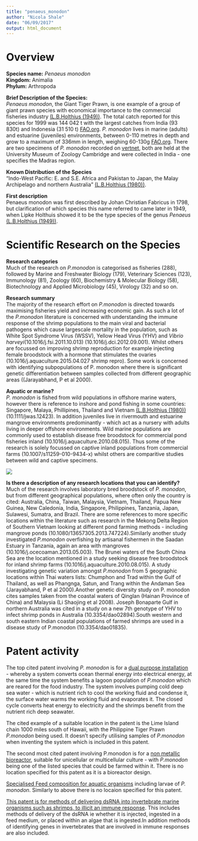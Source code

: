 ```yaml
---
title: "penaeus_monodon"
author: "Nicola Shale"
date: "06/09/2017"
output: html_document
---
```

# Overview

**Species name:** *Penaeus monodon*  
**Kingdom:** Animalia    
**Phylum:** Arthropoda  
  
**Brief Description of the Species:**  
*Penaeus monodon*, the Giant Tiger Prawn, is one example of a group of giant prawn species with economical importance to the commercial fisheries industry [(L.B.Holthius (1949))](https://decapoda.nhm.org/pdfs/25756/25756.pdf). The total catch reported for this species for 1999 was 144 042 t with the largest catches from India (93 830t) and Indonesia (31 510 t) [FAO.org](http://www.fao.org/fishery/species/3405/en).
*P. monodon* lives in marine (adults) and estuarine (juveniles) environments, between 0-110 metres in depth and grow to a maximum of 336mm in length, weighing 60-130g [FAO.org](http://www.fao.org/fishery/species/3405/en).
There are two specimens of *P. monodon* recorded on [vertnet](http://portal.vertnet.org/o/umzc/vertebrates?id=urn-catalog-umzc-vertebrates-i-55155), both are held at the University Museum of Zoology Cambridge and were collected in India - one specifies the Madras region.  
  
**Known Distribution of the Species**  
"Indo-West Pacific: E. and S.E. Africa and Pakistan to Japan, the Malay Archipelago and northern Australia" [(L.B.Holthius (1980))](http://www.fao.org/fishery/species/3405/en).  
  
**First description**  
Penaeus monodon was first described by Johan Christian Fabricus in 1798, but clarification of which species this name referred to came later in 1949, when Lipke Holthuis showed it to be the type species of the genus *Penaeus* [(L.B.Holthius (1949))](https://decapoda.nhm.org/pdfs/25756/25756.pdf).  
  
# Scientific Research on the Species  
  
**Research categories**  
Much of the research on *P.monodon* is categorised as fisheries (288), followed by Marine and Freshwater Biology (179), Veterinary Sciences (123), Immunology (81), Zoology (60), Biochemistry & Molecular Biology (58), Biotechnology and Applied Microbiology (45), Virology (32) and so on.  
  
**Research summary**  
The majority of the research effort on *P.monodon* is directed towards maximising fisheries yield and increasing economic gain. As such a lot of the *P.monodon* literature is concerned with understanding the immune response of the shrimp populations to the main viral and bacterial pathogens which cause largescale mortality in the population, such as White Spot Syndrome Virus (WSSV), Yellow Head Virus (YHV) and *Vibrio harveyi*(10.1016/j.fsi.2011.10.013) (10.1016/j.dci.2012.09.001). Whilst others are focussed on improving shrimp reproduction for example injecting female broodstock with a hormone that stimulates the ovaries (10.1016/j.aquaculture.2015.04.027 shrimp repro). Some work is concerned with identifying subpopulations of P. monodon where there is significant genetic differentiation between samples collected from different geographic areas ((Jarayabhand, P et al 2000).  
  
**Aquatic or marine?**  
*P. monodon* is fished from wild populations in offshore marine waters, however there is reference to inshore and pond fishing in some countries: Singapore, Malaya, Phillipines, Thailand and Vietnam [(L.B.Holthius (1980))](http://www.fao.org/fishery/species/3405/en) (10.1111/jwas.12423). In addition juveniles live in rivermouth and estuarine mangrove environments predominantly - which act as a nursery with adults living in deeper offshore environments. Wild marine populations are commonly used to establish disease free broodstock for commercial pond fisheries inland (10.1016/j.aquaculture.2010.08.015). Thus some of the research is solely focussed on captive inland populations from commercial farms (10.1007/s11259-010-9434-x) whilst others are comparitive studies between wild and captive specimens.  
  
![](/Users/NicolaShale/Documents/GitHub/asean_marine/Nicky's summaries/images/country tends p_mondonpng.png)
  
**Is there a description of any research locations that you can identify?**  
Much of the research involves laboratory bred broodstock of *P. monodon*, but from different geographical populations, where often only the country is cited: Australia, China, Taiwan, Malaysia, Vietnam, Thailand, Papua New Guinea, New Caledonia, India, Singapore, Philippines, Tanzania, Japan, Sulawesi, Sumatra, and Brazil. There are some references to more specific locations within the literature such as research in the Mekong Delta Region of Southern Vietnam looking at different pond farming methods - including mangrove ponds (10.1080/13657305.2013.747224).Similarly another study investigated *P.monodon* overfishing by artisanal fishermen in the Saadan Estuary in Tanzania, again an area with mangroves (10.1016/j.ocecoaman.2013.05.003). The Brunei waters of the South China Sea are the location mentioned in a study seeking disease free broodstock for inland shrimp farms (10.1016/j.aquaculture.2010.08.015). A study investigating genetic variation amongst *P.monodon* from 5 geographic locations within Thai waters lists: Chumphon and Trad within the Gulf of Thailand, as well as Phangnga, Satun, and Trang within the Andaman Sea (Jarayabhand, P et al 2000).Another genetic diversity study on P. monodon cites samples taken from the coastal waters of Qinglan (Hainan Province of China) and Malaysia (Li Shaojing et al 2008). Joseph Bonaparte Gulf in northern Australia was cited in a study on a new 7th genotype of YHV to infect shrimp ponds in Australia (10.3354/dao02894).South western and south eastern Indian coastal populations of farmed shrimps are used in a disease study of P.monodon (10.3354/dao01835).  
  
# Patent activity
  
The top cited patent involving *P. monodon* is for a [dual purpose installation](https://www.lens.org/lens/patent/US_4055145_A) - whereby a system converts ocean thermal energy into electrical energy, at the same time the system benefits a lagoon population of *P.monodon* which are reared for the food industry. The system involves pumping cold deep sea water - which is nutrient rich to cool the working fluid and condense it, the surface water warms the working fluid and evaporates it. The closed cycle converts heat energy to electricity and the shrimps benefit from the nutrient rich deep seawater.  
  
The cited example of a suitable location in the patent is the Lime Island chain 1000 miles south of Hawaii, with the Philippine Tiger Prawn *P.monodon* being used. It doesn't specify utilising samples of *P.monodon* when inventing the system which is included in this patent. 
  
The second most cited patent involving P.monodon is for a [non metallic bioreactor](https://www.lens.org/lens/patent/US_6571735_B1), suitable for unicellular or multicellular culture - with *P.monodon* being one of the listed species that could be farmed within it. There is no location specified for this patent as it is a bioreactor design.
  
[Specialised Feed composition for aquatic organisms](https://www.lens.org/lens/patent/WO_2008_084074_A2) including larvae of *P. monodon*. Similarly to above there is no locaion specified for this patent.
  
[This patent is for methods of delivering dsRNA into invertebrate marine organisms such as shrimps, to illicit an immune response](https://www.lens.org/lens/patent/US_2005_0080032_A1). This includes methods of delivery of the dsRNA ie whether it is injected, ingested in a feed medium, or placed within an algae that is ingested.In addition methods of identifying genes in invertebrates that are involved in immune responses are also included.  
